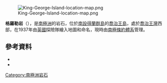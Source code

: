 [[Image:King-George-Island-location-map.png|thumb]]

{{coord|62|7|S|58|8|W|source:GNIS|display=title}}

'''格羅勒岩'''（{{lang-en|Growler Rock}}），是[[南極洲|南極洲]]的岩石，位於[[南設得蘭群島|南設得蘭群島]]的[[喬治王島|喬治王島]]，處於[[喬治王灣|喬治王灣]]西部，在1937年由[[英國|英國]]探險隊繪入地圖和命名，現時由[[南極條約體系|南極條約體系]]管理。

==參考資料==
*{{cite gnis | type = antarid | id = 6088| name = Growler Rock | accessdate = 2012-05-10}}
*{{usgs-gazetteer|id=6088}}

{{南设得兰群岛}}

{{Antarctica-geo-stub}}

[[Category:南極洲岩石|Category:南極洲岩石]]
